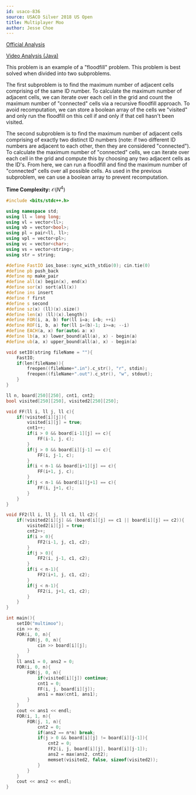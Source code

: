 ```yaml
---
id: usaco-836
source: USACO Silver 2018 US Open
title: Multiplayer Moo
author: Jesse Choe
---
```


[Official Analysis](http://www.usaco.org/current/data/sol_multimoo_silver_open18.html)

[Video Analysis (Java) ](https://www.youtube.com/watch?v=dCY5EOKyboM)

This problem is an example of a "floodfill" problem. This problem is best solved when divided into two subproblems.

The first subproblem is to find the maximum number of adjacent cells comprising of the same ID number. To calculate the maximum number of adjacent cells, we can iterate over each cell in the grid and count the maximum number of "connected" cells via a recursive floodfill approach. To avoid recomputation, we can store a boolean array of the cells we "visited" and only run the floodfill on this cell if and only if that cell hasn't been visited.

The second subproblem is to find the maximum number of adjacent cells comprising of exactly two distinct ID numbers (note: if two different ID numbers are adjacent to each other, then they are considered "connected"). To calculate the maximum number of "connected" cells, we can iterate over each cell in the grid and compute this by choosing any two adjacent cells as the ID's. From here, we can run a floodfill and find the maximum number of "connected" cells over all possible cells. As used in the previous subproblem, we can use a boolean array to prevent recomputation.

**Time Complexity:** $\mathcal{O}(N^4)$

```cpp
#include <bits/stdc++.h>

using namespace std;
using ll = long long;
using vl = vector<ll>;
using vb = vector<bool>;
using pl = pair<ll, ll>;
using vpl = vector<pl>;
using vc = vector<char>;
using vs = vector<string>;
using str = string;

#define FastIO ios_base::sync_with_stdio(0); cin.tie(0)
#define pb push_back
#define mp make_pair
#define all(x) begin(x), end(x)
#define sor(x) sort(all(x))
#define ins insert
#define f first
#define s second
#define sz(x) (ll)(x).size()
#define len(x) (ll)(x).length()
#define FOR(i, a, b) for(ll i=a; i<b; ++i)
#define ROF(i, b, a) for(ll i=(b)-1; i>=a; --i)
#define EACH(a, x) for(auto& a: x)
#define lb(a, x) lower_bound(all(a), x) - begin(a)
#define ub(a, x) upper_bound(all(a), x) - begin(a)

void setIO(string fileName = ""){
	FastIO;
	if(len(fileName)){
		freopen((fileName+".in").c_str(), "r", stdin);
		freopen((fileName+".out").c_str(), "w", stdout);
	}
}

ll n, board[250][250], cnt1, cnt2;
bool visited[250][250], visited2[250][250];

void FF(ll i, ll j, ll c){
    if(!visited[i][j]){
        visited[i][j] = true;
        cnt1++;
        if(i > 0 && board[i-1][j] == c){
            FF(i-1, j, c);
        }
        if(j > 0 && board[i][j-1] == c){
            FF(i, j-1, c);
        }
        if(i < n-1 && board[i+1][j] == c){
            FF(i+1, j, c);
        }
        if(j < n-1 && board[i][j+1] == c){
            FF(i, j+1, c);
        }
    }
}

void FF2(ll i, ll j, ll c1, ll c2){
    if(!visited2[i][j] && (board[i][j] == c1 || board[i][j] == c2)){
        visited2[i][j] = true;
        cnt2++;
        if(i > 0){
            FF2(i-1, j, c1, c2);
        }
        if(j > 0){
            FF2(i, j-1, c1, c2);
        }
        if(i < n-1){
            FF2(i+1, j, c1, c2);
        }
        if(j < n-1){
            FF2(i, j+1, c1, c2);
        }
    }
}

int main(){
    setIO("multimoo");
    cin >> n;
    FOR(i, 0, n){
        FOR(j, 0, n){
            cin >> board[i][j];
        }
    }
    ll ans1 = 0, ans2 = 0;
    FOR(i, 0, n){
        FOR(j, 0, n){
            if(visited[i][j]) continue;
            cnt1 = 0;
            FF(i, j, board[i][j]);
            ans1 = max(cnt1, ans1);
        }
    }
    cout << ans1 << endl;
    FOR(i, 1, n){
        FOR(j, 1, n){
            cnt2 = 0;
            if(ans2 == n*n) break;
            if(j > 0 && board[i][j] != board[i][j-1]){
                cnt2 = 0;
                FF2(i, j, board[i][j], board[i][j-1]);
                ans2 = max(ans2, cnt2);
                memset(visited2, false, sizeof(visited2));
            }
        }
    }
    cout << ans2 << endl;
}
```

